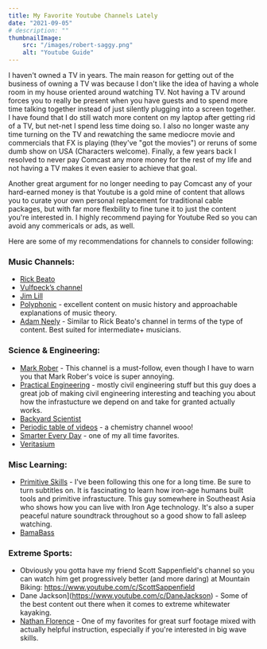 ```yaml
---
title: My Favorite Youtube Channels Lately
date: "2021-09-05"
# description: ""
thumbnailImage: 
    src: "/images/robert-saggy.png"
    alt: "Youtube Guide"
---
```


I haven't owned a TV in years.  The main reason for getting out of the business of owning a TV was because I don't like the idea of having a whole room in my house oriented around watching TV.  Not having a TV around forces you to really be present when you have guests and to spend more time talking together instead of just silently plugging into a screen together.  I have found that I do still watch more content on my laptop after getting rid of a TV, but net-net I spend less time doing so.  I also no longer waste any time turning on the TV and rewatching the same mediocre movie and commercials that FX is playing (they've "got the movies") or reruns of some dumb show on USA (Characters welcome).  Finally, a few years back I resolved to never pay Comcast any more money for the rest of my life and not having a TV makes it even easier to achieve that goal.  

Another great argument for no longer needing to pay Comcast any of your hard-earned money is that Youtube is a gold mine of content that allows you to curate your own personal replacement for traditional cable packages, but with far more flexbility to fine tune it to just the content you're interested in.  I highly recommend paying for Youtube Red so you can avoid any commericals or ads, as well.  

Here are some of my recommendations for channels to consider following:

### Music Channels:
- [Rick Beato](https://www.youtube.com/c/RickBeato_)
- [Vulfpeck’s channel](https://www.youtube.com/user/DJparadiddle)
- [Jim Lill](https://www.youtube.com/user/JimLill45)
- [Polyphonic](https://www.youtube.com/c/Polyphonic) - excellent content on music history and approachable explanations of music theory.
- [Adam Neely](https://www.youtube.com/c/AdamNeely) - Similar to Rick Beato's channel in terms of the type of content.  Best suited for intermediate+ musicians. 

### Science & Engineering:
- [Mark Rober](https://www.youtube.com/user/onemeeeliondollars) - This channel is a must-follow, even though I have to warn you that Mark Rober's voice is super annoying. 
- [Practical Engineering](https://www.youtube.com/c/PracticalEngineeringChannel) - mostly civil engineering stuff but this guy does a great job of making civil engineering interesting and teaching you about how the infrastucture we depend on and take for granted actually works. 
- [Backyard Scientist](https://www.youtube.com/c/TheBackyardScientist)
- [Periodic table of videos](https://www.youtube.com/user/periodicvideos) - a chemistry channel wooo!
- [Smarter Every Day](https://www.youtube.com/c/smartereveryday) - one of my all time favorites.
- [Veritasium](https://www.youtube.com/c/veritasium)

### Misc Learning:
- [Primitive Skills](https://www.youtube.com/c/PrimitiveSkillsnet) - I've been following this one for a long time.   Be sure to turn subtitles on.  It is fascinating to learn how iron-age humans built tools and primitive infrastucture.  This guy somewhere in Southeast Asia who shows how you can live with Iron Age technology.  It's also a super peaceful nature soundtrack throughout so a good show to fall asleep watching.  
- [BamaBass](https://www.youtube.com/c/BamaBassOfficial)

### Extreme Sports:
- Obviously you gotta have my friend Scott Sappenfield's channel so you can watch him get progressively better (and more daring) at Mountain Biking: https://www.youtube.com/c/ScottSappenfield
- Dane Jackson](https://www.youtube.com/c/DaneJackson) - Some of the best content out there when it comes to extreme whitewater kayaking.
- [Nathan Florence](https://www.youtube.com/watch?v=LkKS3xsYLdo&t=805s) - One of my favorites for great surf footage mixed with actually helpful instruction, especially if you're interested in big wave skills.
